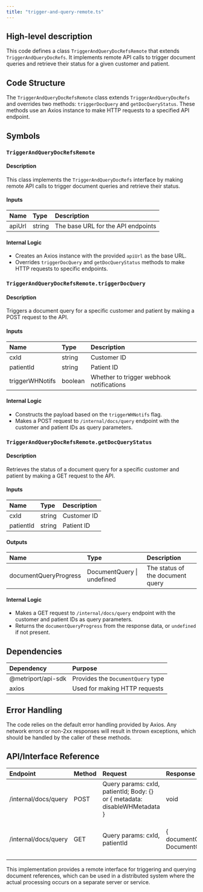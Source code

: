 ```yaml
---
title: "trigger-and-query-remote.ts"
---
```


## High-level description
This code defines a class `TriggerAndQueryDocRefsRemote` that extends `TriggerAndQueryDocRefs`. It implements remote API calls to trigger document queries and retrieve their status for a given customer and patient.

## Code Structure
The `TriggerAndQueryDocRefsRemote` class extends `TriggerAndQueryDocRefs` and overrides two methods: `triggerDocQuery` and `getDocQueryStatus`. These methods use an Axios instance to make HTTP requests to a specified API endpoint.

## Symbols

### `TriggerAndQueryDocRefsRemote`
#### Description
This class implements the `TriggerAndQueryDocRefs` interface by making remote API calls to trigger document queries and retrieve their status.

#### Inputs
| Name | Type | Description |
|:-----|:-----|:------------|
| apiUrl | string | The base URL for the API endpoints |

#### Internal Logic
- Creates an Axios instance with the provided `apiUrl` as the base URL.
- Overrides `triggerDocQuery` and `getDocQueryStatus` methods to make HTTP requests to specific endpoints.

### `TriggerAndQueryDocRefsRemote.triggerDocQuery`
#### Description
Triggers a document query for a specific customer and patient by making a POST request to the API.

#### Inputs
| Name | Type | Description |
|:-----|:-----|:------------|
| cxId | string | Customer ID |
| patientId | string | Patient ID |
| triggerWHNotifs | boolean | Whether to trigger webhook notifications |

#### Internal Logic
- Constructs the payload based on the `triggerWHNotifs` flag.
- Makes a POST request to `/internal/docs/query` endpoint with the customer and patient IDs as query parameters.

### `TriggerAndQueryDocRefsRemote.getDocQueryStatus`
#### Description
Retrieves the status of a document query for a specific customer and patient by making a GET request to the API.

#### Inputs
| Name | Type | Description |
|:-----|:-----|:------------|
| cxId | string | Customer ID |
| patientId | string | Patient ID |

#### Outputs
| Name | Type | Description |
|:-----|:-----|:------------|
| documentQueryProgress | DocumentQuery \| undefined | The status of the document query |

#### Internal Logic
- Makes a GET request to `/internal/docs/query` endpoint with the customer and patient IDs as query parameters.
- Returns the `documentQueryProgress` from the response data, or `undefined` if not present.

## Dependencies
| Dependency | Purpose |
|:-----------|:--------|
| @metriport/api-sdk | Provides the `DocumentQuery` type |
| axios | Used for making HTTP requests |

## Error Handling
The code relies on the default error handling provided by Axios. Any network errors or non-2xx responses will result in thrown exceptions, which should be handled by the caller of these methods.

## API/Interface Reference
| Endpoint | Method | Request | Response | Description |
|:---------|:-------|:--------|:---------|:------------|
| /internal/docs/query | POST | Query params: cxId, patientId; Body: \{\} or \{ metadata: disableWHMetadata \} | void | Triggers a document query |
| /internal/docs/query | GET | Query params: cxId, patientId | \{ documentQueryProgress?: DocumentQuery \} | Retrieves the status of a document query |

This implementation provides a remote interface for triggering and querying document references, which can be used in a distributed system where the actual processing occurs on a separate server or service.
